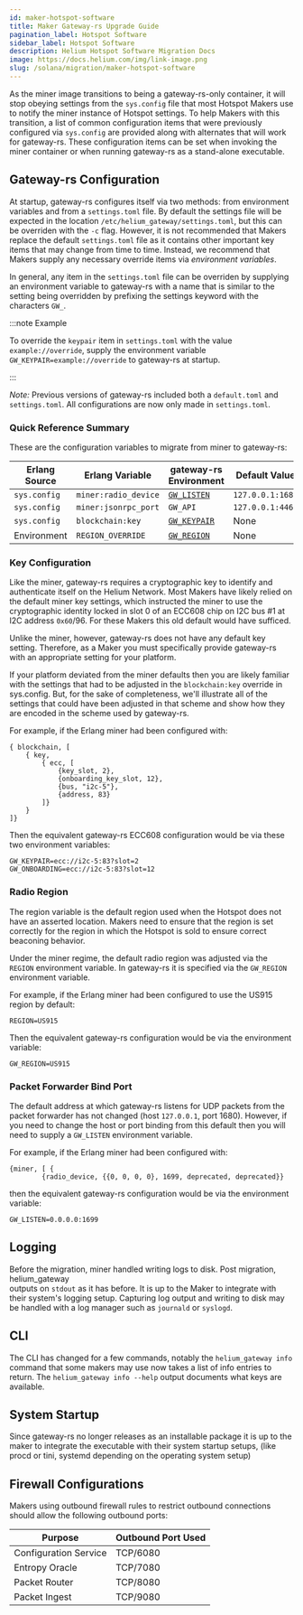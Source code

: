 ```yaml
---
id: maker-hotspot-software
title: Maker Gateway-rs Upgrade Guide
pagination_label: Hotspot Software
sidebar_label: Hotspot Software
description: Helium Hotspot Software Migration Docs
image: https://docs.helium.com/img/link-image.png
slug: /solana/migration/maker-hotspot-software
---
```



As the miner image transitions to being a gateway-rs-only container, it will stop obeying settings
from the `sys.config` file that most Hotspot Makers use to notify the miner instance of Hotspot
settings. To help Makers with this transition, a list of common configuration items that were
previously configured via `sys.config` are provided along with alternates that will work for
gateway-rs. These configuration items can be set when invoking the miner container or when running
gateway-rs as a stand-alone executable.

## Gateway-rs Configuration

At startup, gateway-rs configures itself via two methods: from environment variables and from a
`settings.toml` file. By default the settings file will be expected in the location
`/etc/helium_gateway/settings.toml`, but this can be overriden with the `-c` flag. However, it is
not recommended that Makers replace the default `settings.toml` file as it contains other important
key items that may change from time to time. Instead, we recommend that Makers supply any necessary
override items via _environment variables_.

In general, any item in the `settings.toml` file can be overriden by supplying an environment
variable to gateway-rs with a name that is similar to the setting being overridden by prefixing the
settings keyword with the characters `GW_`.

:::note Example

To override the `keypair` item in `settings.toml` with the value `example://override`, supply the
environment variable `GW_KEYPAIR=example://override` to gateway-rs at startup.

:::

_Note:_ Previous versions of gateway-rs included both a `default.toml` and `settings.toml`. All
configurations are now only made in `settings.toml`.

### Quick Reference Summary

These are the configuration variables to migrate from miner to gateway-rs:

| Erlang Source | Erlang Variable      | gateway-rs Environment                     | Default Value    |
| ------------- | -------------------- | ------------------------------------------ | ---------------- |
| `sys.config`  | `miner:radio_device` | [`GW_LISTEN`](#packet-forwarder-bind-port) | `127.0.0.1:1680` |
| `sys.config`  | `miner:jsonrpc_port` | `GW_API`                                   | `127.0.0.1:4467` |
| `sys.config`  | `blockchain:key`     | [`GW_KEYPAIR`](#key-configuration)         | None             |
| Environment   | `REGION_OVERRIDE`    | [`GW_REGION`](#radio-region)               | None             |

### Key Configuration

Like the miner, gateway-rs requires a cryptographic key to identify and authenticate itself on the
Helium Network. Most Makers have likely relied on the default miner key settings, which instructed
the miner to use the cryptographic identity locked in slot 0 of an ECC608 chip on I2C bus #1 at I2C
address `0x60`/96. For these Makers this old default would have sufficed.

Unlike the miner, however, gateway-rs does not have any default key setting. Therefore, as a Maker
you must specifically provide gateway-rs with an appropriate setting for your platform.

If your platform deviated from the miner defaults then you are likely familiar with the settings
that had to be adjusted in the `blockchain:key` override in sys.config. But, for the sake of
completeness, we'll illustrate all of the settings that could have been adjusted in that scheme and
show how they are encoded in the scheme used by gateway-rs.

For example, if the Erlang miner had been configured with:

```
{ blockchain, [
    { key,
        { ecc, [
            {key_slot, 2},
            {onboarding_key_slot, 12},
            {bus, "i2c-5"},
            {address, 83}
        ]}
    }
]}
```

Then the equivalent gateway-rs ECC608 configuration would be via these two environment variables:

```
GW_KEYPAIR=ecc://i2c-5:83?slot=2
GW_ONBOARDING=ecc://i2c-5:83?slot=12
```

### Radio Region

The region variable is the default region used when the Hotspot does not have an asserted location.
Makers need to ensure that the region is set correctly for the region in which the Hotspot is sold
to ensure correct beaconing behavior.

Under the miner regime, the default radio region was adjusted via the `REGION` environment variable. In
gateway-rs it is specified via the `GW_REGION` environment variable.

For example, if the Erlang miner had been configured to use the US915 region by default:
```
REGION=US915
```

Then the equivalent gateway-rs configuration would be via the environment variable:

```
GW_REGION=US915
```

### Packet Forwarder Bind Port

The default address at which gateway-rs listens for UDP packets from the packet forwarder has not
changed (host `127.0.0.1`, port 1680). However, if you need to change the host or port binding from
this default then you will need to supply a `GW_LISTEN` environment variable.

For example, if the Erlang miner had been configured with:

```
{miner, [ {
        {radio_device, {{0, 0, 0, 0}, 1699, deprecated, deprecated}}
```

then the equivalent gateway-rs configuration would be via the environment variable:

```
GW_LISTEN=0.0.0.0:1699
```

## Logging

Before the migration, miner handled writing logs to disk. Post migration, helium_gateway  
outputs on `stdout` as it has before. It is up to the Maker to integrate with their system's logging
setup. Capturing log output and writing to disk may be handled with a log manager such as `journald`
or `syslogd`.

## CLI

The CLI has changed for a few commands, notably the `helium_gateway info` command that some makers
may use now takes a list of info entries to return. The `helium_gateway info --help` output
documents what keys are available.

## System Startup

Since gateway-rs no longer releases as an installable package it is up to the maker to integrate the
executable with their system startup setups, (like procd or tini, systemd depending on the operating
system setup)

## Firewall Configurations

Makers using outbound firewall rules to restrict outbound connections should allow the following
outbound ports:

| Purpose               | Outbound Port Used |
| --------------------- | ------------------ |
| Configuration Service | TCP/6080           |
| Entropy Oracle        | TCP/7080           |
| Packet Router         | TCP/8080           |
| Packet Ingest         | TCP/9080           |
